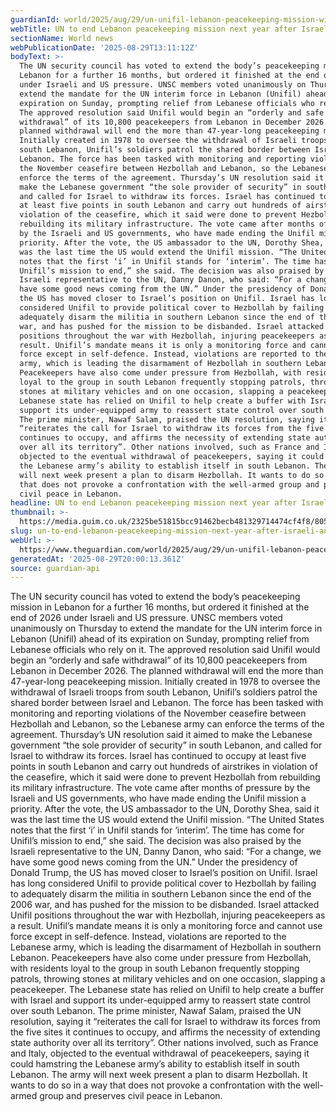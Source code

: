 ```yaml
---
guardianId: world/2025/aug/29/un-unifil-lebanon-peacekeeping-mission-withdrawal
webTitle: UN to end Lebanon peacekeeping mission next year after Israeli and US pressure
sectionName: World news
webPublicationDate: '2025-08-29T13:11:12Z'
bodyText: >-
  The UN security council has voted to extend the body’s peacekeeping mission in
  Lebanon for a further 16 months, but ordered it finished at the end of 2026
  under Israeli and US pressure. UNSC members voted unanimously on Thursday to
  extend the mandate for the UN interim force in Lebanon (Unifil) ahead of its
  expiration on Sunday, prompting relief from Lebanese officials who rely on it.
  The approved resolution said Unifil would begin an “orderly and safe
  withdrawal” of its 10,800 peacekeepers from Lebanon in December 2026. The
  planned withdrawal will end the more than 47-year-long peacekeeping mission.
  Initially created in 1978 to oversee the withdrawal of Israeli troops from
  south Lebanon, Unifil’s soldiers patrol the shared border between Israel and
  Lebanon. The force has been tasked with monitoring and reporting violations of
  the November ceasefire between Hezbollah and Lebanon, so the Lebanese army can
  enforce the terms of the agreement. Thursday’s UN resolution said it aimed to
  make the Lebanese government “the sole provider of security” in south Lebanon,
  and called for Israel to withdraw its forces. Israel has continued to occupy
  at least five points in south Lebanon and carry out hundreds of airstrikes in
  violation of the ceasefire, which it said were done to prevent Hezbollah from
  rebuilding its military infrastructure. The vote came after months of pressure
  by the Israeli and US governments, who have made ending the Unifil mission a
  priority. After the vote, the US ambassador to the UN, Dorothy Shea, said it
  was the last time the US would extend the Unifil mission. “The United States
  notes that the first ‘i’ in Unifil stands for ‘interim’. The time has come for
  Unifil’s mission to end,” she said. The decision was also praised by the
  Israeli representative to the UN, Danny Danon, who said: “For a change, we
  have some good news coming from the UN.” Under the presidency of Donald Trump,
  the US has moved closer to Israel’s position on Unifil. Israel has long
  considered Unifil to provide political cover to Hezbollah by failing to
  adequately disarm the militia in southern Lebanon since the end of the 2006
  war, and has pushed for the mission to be disbanded. Israel attacked Unifil
  positions throughout the war with Hezbollah, injuring peacekeepers as a
  result. Unifil’s mandate means it is only a monitoring force and cannot use
  force except in self-defence. Instead, violations are reported to the Lebanese
  army, which is leading the disarmament of Hezbollah in southern Lebanon.
  Peacekeepers have also come under pressure from Hezbollah, with residents
  loyal to the group in south Lebanon frequently stopping patrols, throwing
  stones at military vehicles and on one occasion, slapping a peacekeeper. The
  Lebanese state has relied on Unifil to help create a buffer with Israel and
  support its under-equipped army to reassert state control over south Lebanon.
  The prime minister, Nawaf Salam, praised the UN resolution, saying it
  “reiterates the call for Israel to withdraw its forces from the five sites it
  continues to occupy, and affirms the necessity of extending state authority
  over all its territory”. Other nations involved, such as France and Italy,
  objected to the eventual withdrawal of peacekeepers, saying it could hamstring
  the Lebanese army’s ability to establish itself in south Lebanon. The army
  will next week present a plan to disarm Hezbollah. It wants to do so in a way
  that does not provoke a confrontation with the well-armed group and preserves
  civil peace in Lebanon.
headline: UN to end Lebanon peacekeeping mission next year after Israeli and US pressure
thumbnail: >-
  https://media.guim.co.uk/2325be51815bcc91462becb481329714474cf4f8/805_0_6750_5400/500.jpg
slug: un-to-end-lebanon-peacekeeping-mission-next-year-after-israeli-and-us-pressure
webUrl: >-
  https://www.theguardian.com/world/2025/aug/29/un-unifil-lebanon-peacekeeping-mission-withdrawal
generatedAt: '2025-08-29T20:00:13.361Z'
source: guardian-api
---
```

The UN security council has voted to extend the body’s peacekeeping mission in Lebanon for a further 16 months, but ordered it finished at the end of 2026 under Israeli and US pressure. UNSC members voted unanimously on Thursday to extend the mandate for the UN interim force in Lebanon (Unifil) ahead of its expiration on Sunday, prompting relief from Lebanese officials who rely on it. The approved resolution said Unifil would begin an “orderly and safe withdrawal” of its 10,800 peacekeepers from Lebanon in December 2026. The planned withdrawal will end the more than 47-year-long peacekeeping mission. Initially created in 1978 to oversee the withdrawal of Israeli troops from south Lebanon, Unifil’s soldiers patrol the shared border between Israel and Lebanon. The force has been tasked with monitoring and reporting violations of the November ceasefire between Hezbollah and Lebanon, so the Lebanese army can enforce the terms of the agreement. Thursday’s UN resolution said it aimed to make the Lebanese government “the sole provider of security” in south Lebanon, and called for Israel to withdraw its forces. Israel has continued to occupy at least five points in south Lebanon and carry out hundreds of airstrikes in violation of the ceasefire, which it said were done to prevent Hezbollah from rebuilding its military infrastructure. The vote came after months of pressure by the Israeli and US governments, who have made ending the Unifil mission a priority. After the vote, the US ambassador to the UN, Dorothy Shea, said it was the last time the US would extend the Unifil mission. “The United States notes that the first ‘i’ in Unifil stands for ‘interim’. The time has come for Unifil’s mission to end,” she said. The decision was also praised by the Israeli representative to the UN, Danny Danon, who said: “For a change, we have some good news coming from the UN.” Under the presidency of Donald Trump, the US has moved closer to Israel’s position on Unifil. Israel has long considered Unifil to provide political cover to Hezbollah by failing to adequately disarm the militia in southern Lebanon since the end of the 2006 war, and has pushed for the mission to be disbanded. Israel attacked Unifil positions throughout the war with Hezbollah, injuring peacekeepers as a result. Unifil’s mandate means it is only a monitoring force and cannot use force except in self-defence. Instead, violations are reported to the Lebanese army, which is leading the disarmament of Hezbollah in southern Lebanon. Peacekeepers have also come under pressure from Hezbollah, with residents loyal to the group in south Lebanon frequently stopping patrols, throwing stones at military vehicles and on one occasion, slapping a peacekeeper. The Lebanese state has relied on Unifil to help create a buffer with Israel and support its under-equipped army to reassert state control over south Lebanon. The prime minister, Nawaf Salam, praised the UN resolution, saying it “reiterates the call for Israel to withdraw its forces from the five sites it continues to occupy, and affirms the necessity of extending state authority over all its territory”. Other nations involved, such as France and Italy, objected to the eventual withdrawal of peacekeepers, saying it could hamstring the Lebanese army’s ability to establish itself in south Lebanon. The army will next week present a plan to disarm Hezbollah. It wants to do so in a way that does not provoke a confrontation with the well-armed group and preserves civil peace in Lebanon.
